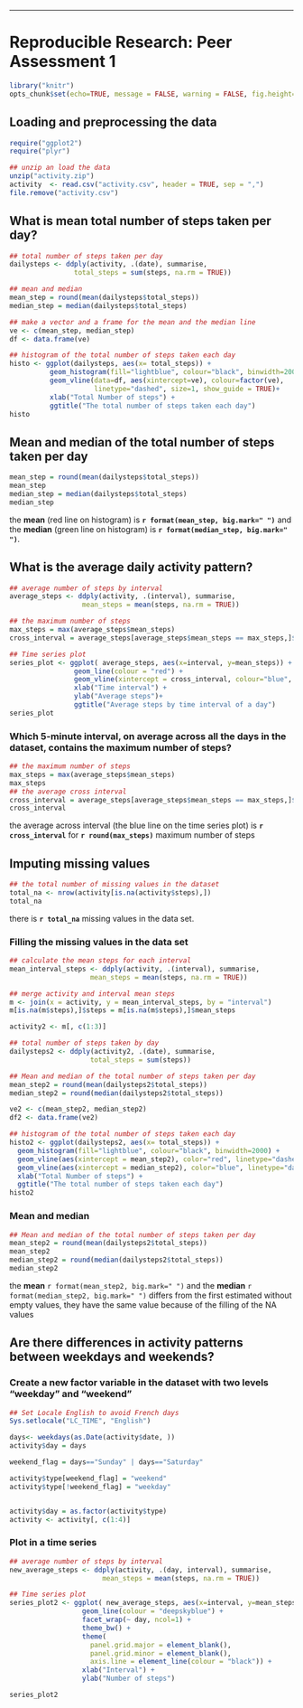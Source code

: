 ---
# Reproducible Research: Peer Assessment 1
  
```r
library("knitr") 
opts_chunk$set(echo=TRUE, message = FALSE, warning = FALSE, fig.height=6, fig.width=12, fig.path='figure/', cache.path='cache/')
```
## Loading and preprocessing the data

```r
require("ggplot2")
require("plyr")

## unzip an load the data
unzip("activity.zip")
activity  <- read.csv("activity.csv", header = TRUE, sep = ",")
file.remove("activity.csv")
```

## What is mean total number of steps taken per day?
```r
## total number of steps taken per day
dailysteps <- ddply(activity, .(date), summarise, 
                total_steps = sum(steps, na.rm = TRUE))
```

```r
## mean and median
mean_step = round(mean(dailysteps$total_steps))
median_step = median(dailysteps$total_steps)

## make a vector and a frame for the mean and the median line
ve <- c(mean_step, median_step)
df <- data.frame(ve)
```

```r
## histogram of the total number of steps taken each day
histo <- ggplot(dailysteps, aes(x= total_steps)) +
          geom_histogram(fill="lightblue", colour="black", binwidth=2000) +
          geom_vline(data=df, aes(xintercept=ve), colour=factor(ve),
                     linetype="dashed", size=1, show_guide = TRUE)+
          xlab("Total Number of steps") +
          ggtitle("The total number of steps taken each day")
histo
````

## Mean and median of the total number of steps taken per day
```r
mean_step = round(mean(dailysteps$total_steps))
mean_step
median_step = median(dailysteps$total_steps)
median_step
```
the **mean** (red line on histogram) is **`r format(mean_step, big.mark=" ")`** and the **median** (green line on histogram) is **`r format(median_step, big.mark=" ")`**. 

## What is the average daily activity pattern?
```r
## average number of steps by interval
average_steps <- ddply(activity, .(interval), summarise, 
                  mean_steps = mean(steps, na.rm = TRUE))
```

```r
## the maximum number of steps
max_steps = max(average_steps$mean_steps)
cross_interval = average_steps[average_steps$mean_steps == max_steps,]$interval

```

```r
## Time series plot
series_plot <- ggplot( average_steps, aes(x=interval, y=mean_steps)) + 
                geom_line(colour = "red") +                                
                geom_vline(xintercept = cross_interval, colour="blue", linetype = "longdash") + 
                xlab("Time interval") +
                ylab("Average steps")+
                ggtitle("Average steps by time interval of a day")
series_plot
```

### Which 5-minute interval, on average across all the days in the dataset, contains the maximum number of steps?

```r
## the maximum number of steps
max_steps = max(average_steps$mean_steps)
max_steps
## the average cross interval
cross_interval = average_steps[average_steps$mean_steps == max_steps,]$interval
cross_interval
```
the average across interval (the blue line on the time series plot) is **`r cross_interval`** for **`r round(max_steps)`** maximum number of steps

## Imputing missing values
```r
## the total number of missing values in the dataset
total_na <- nrow(activity[is.na(activity$steps),])
total_na
```
there is **`r total_na`**  missing values in the data set.

### Filling the missing values in the data set

```r
## calculate the mean steps for each interval
mean_interval_steps <- ddply(activity, .(interval), summarise, 
                    mean_steps = mean(steps, na.rm = TRUE))

## merge activity and interval mean steps
m <- join(x = activity, y = mean_interval_steps, by = "interval")
m[is.na(m$steps),]$steps = m[is.na(m$steps),]$mean_steps

activity2 <- m[, c(1:3)]
```

```r
## total number of steps taken by day
dailysteps2 <- ddply(activity2, .(date), summarise, 
                    total_steps = sum(steps))

## Mean and median of the total number of steps taken per day
mean_step2 = round(mean(dailysteps2$total_steps))
median_step2 = round(median(dailysteps2$total_steps))

ve2 <- c(mean_step2, median_step2)
df2 <- data.frame(ve2)

## histogram of the total number of steps taken each day
histo2 <- ggplot(dailysteps2, aes(x= total_steps)) +
  geom_histogram(fill="lightblue", colour="black", binwidth=2000) +  
  geom_vline(aes(xintercept = mean_step2), color="red", linetype="dashed", size=1) +          
  geom_vline(aes(xintercept = median_step2), color="blue", linetype="dashed", size=1) +
  xlab("Total Number of steps") +
  ggtitle("The total number of steps taken each day")
histo2
```

### Mean and median
```r
## Mean and median of the total number of steps taken per day
mean_step2 = round(mean(dailysteps2$total_steps))
mean_step2
median_step2 = round(median(dailysteps2$total_steps))
median_step2
```
the **mean** ``r format(mean_step2, big.mark=" ")`` and the **median**  ``r format(median_step2, big.mark=" ")`` differs from the first estimated without empty values, they have the same value because of the filling of the NA values 

## Are there differences in activity patterns between weekdays and weekends?

### Create a new factor variable in the dataset with two levels "weekday" and "weekend"
```r
## Set Locale English to avoid French days
Sys.setlocale("LC_TIME", "English")
```

```r
days<- weekdays(as.Date(activity$date, ))
activity$day = days

weekend_flag = days=="Sunday" | days=="Saturday"

activity$type[weekend_flag] = "weekend"
activity$type[!weekend_flag] = "weekday"


activity$day = as.factor(activity$type)
activity <- activity[, c(1:4)]
```


### Plot in a time series
```r
## average number of steps by interval
new_average_steps <- ddply(activity, .(day, interval), summarise, 
                       mean_steps = mean(steps, na.rm = TRUE))

## Time series plot
series_plot2 <- ggplot( new_average_steps, aes(x=interval, y=mean_steps)) + 
                  geom_line(colour = "deepskyblue") +    
                  facet_wrap(~ day, ncol=1) +
                  theme_bw() +
                  theme(                  
                    panel.grid.major = element_blank(), 
                    panel.grid.minor = element_blank(), 
                    axis.line = element_line(colour = "black")) +                                     
                  xlab("Interval") +
                  ylab("Number of steps")

series_plot2
```